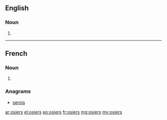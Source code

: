 ==English==

===Noun===
{{head|en|plural}}

# {{plural of|osier|lang=en}}

----

==French==

===Noun===
{{head|fr|plural|g=m}}

# {{plural of|osier|lang=fr}}

===Anagrams===
* [[serois#French|serois]]

[[ar:osiers]]
[[el:osiers]]
[[eo:osiers]]
[[fr:osiers]]
[[mg:osiers]]
[[my:osiers]]